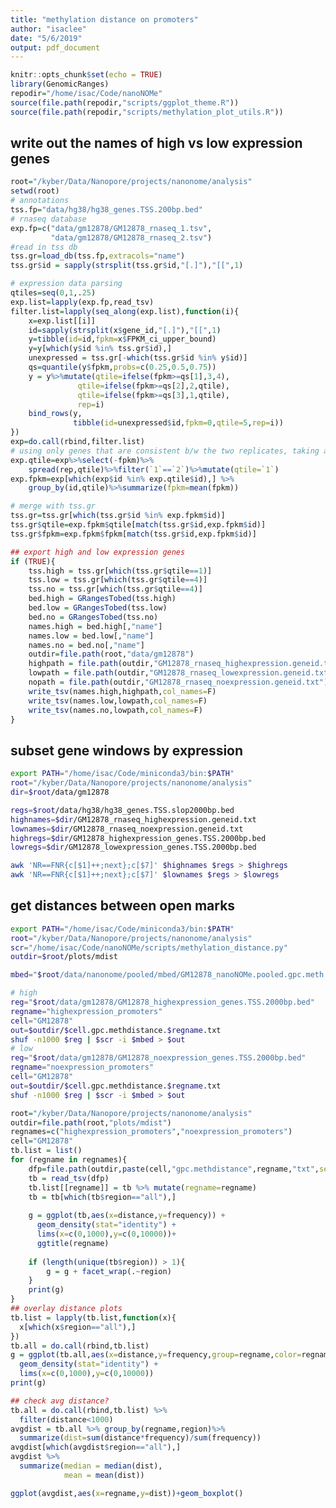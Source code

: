 ```yaml
---
title: "methylation distance on promoters"
author: "isaclee"
date: "5/6/2019"
output: pdf_document
---
```


```r
knitr::opts_chunk$set(echo = TRUE)
library(GenomicRanges)
repodir="/home/isac/Code/nanoNOMe"
source(file.path(repodir,"scripts/ggplot_theme.R"))
source(file.path(repodir,"scripts/methylation_plot_utils.R"))
```

## write out the names of high vs low expression genes
```r
root="/kyber/Data/Nanopore/projects/nanonome/analysis"
setwd(root)
# annotations
tss.fp="data/hg38/hg38_genes.TSS.200bp.bed"
# rnaseq database
exp.fp=c("data/gm12878/GM12878_rnaseq_1.tsv",
         "data/gm12878/GM12878_rnaseq_2.tsv")
#read in tss db
tss.gr=load_db(tss.fp,extracols="name")
tss.gr$id = sapply(strsplit(tss.gr$id,"[.]"),"[[",1)

# expression data parsing
qtiles=seq(0,1,.25)
exp.list=lapply(exp.fp,read_tsv)
filter.list=lapply(seq_along(exp.list),function(i){
    x=exp.list[[i]]
    id=sapply(strsplit(x$gene_id,"[.]"),"[[",1)
    y=tibble(id=id,fpkm=x$FPKM_ci_upper_bound)
    y=y[which(y$id %in% tss.gr$id),]
    unexpressed = tss.gr[-which(tss.gr$id %in% y$id)]
    qs=quantile(y$fpkm,probs=c(0.25,0.5,0.75))
    y = y%>%mutate(qtile=ifelse(fpkm>=qs[1],3,4),
               qtile=ifelse(fpkm>=qs[2],2,qtile),
               qtile=ifelse(fpkm>=qs[3],1,qtile),
               rep=i)
    bind_rows(y,
              tibble(id=unexpressed$id,fpkm=0,qtile=5,rep=i))
})
exp=do.call(rbind,filter.list)
# using only genes that are consistent b/w the two replicates, taking average
exp.qtile=exp%>%select(-fpkm)%>%
    spread(rep,qtile)%>%filter(`1`==`2`)%>%mutate(qtile=`1`)
exp.fpkm=exp[which(exp$id %in% exp.qtile$id),] %>%
    group_by(id,qtile)%>%summarize(fpkm=mean(fpkm))

# merge with tss.gr
tss.gr=tss.gr[which(tss.gr$id %in% exp.fpkm$id)]
tss.gr$qtile=exp.fpkm$qtile[match(tss.gr$id,exp.fpkm$id)]
tss.gr$fpkm=exp.fpkm$fpkm[match(tss.gr$id,exp.fpkm$id)]

## export high and low expression genes
if (TRUE){
    tss.high = tss.gr[which(tss.gr$qtile==1)]
    tss.low = tss.gr[which(tss.gr$qtile==4)]
    tss.no = tss.gr[which(tss.gr$qtile==4)]
    bed.high = GRangesTobed(tss.high)
    bed.low = GRangesTobed(tss.low)
    bed.no = GRangesTobed(tss.no)
    names.high = bed.high[,"name"]
    names.low = bed.low[,"name"]
    names.no = bed.no[,"name"]
    outdir=file.path(root,"data/gm12878")
    highpath = file.path(outdir,"GM12878_rnaseq_highexpression.geneid.txt")
    lowpath = file.path(outdir,"GM12878_rnaseq_lowexpression.geneid.txt")
    nopath = file.path(outdir,"GM12878_rnaseq_noexpression.geneid.txt")
    write_tsv(names.high,highpath,col_names=F)
    write_tsv(names.low,lowpath,col_names=F)
    write_tsv(names.no,lowpath,col_names=F)
}

```
## subset gene windows by expression
```bash
export PATH="/home/isac/Code/miniconda3/bin:$PATH"
root="/kyber/Data/Nanopore/projects/nanonome/analysis"
dir=$root/data/gm12878

regs=$root/data/hg38/hg38_genes.TSS.slop2000bp.bed
highnames=$dir/GM12878_rnaseq_highexpression.geneid.txt
lownames=$dir/GM12878_rnaseq_noexpression.geneid.txt
highregs=$dir/GM12878_highexpression_genes.TSS.2000bp.bed
lowregs=$dir/GM12878_lowexpression_genes.TSS.2000bp.bed

awk 'NR==FNR{c[$1]++;next};c[$7]' $highnames $regs > $highregs
awk 'NR==FNR{c[$1]++;next};c[$7]' $lownames $regs > $lowregs
```

## get distances between open marks
```bash
export PATH="/home/isac/Code/miniconda3/bin:$PATH"
root="/kyber/Data/Nanopore/projects/nanonome/analysis"
scr="/home/isac/Code/nanoNOMe/scripts/methylation_distance.py"
outdir=$root/plots/mdist

mbed="$root/data/nanonome/pooled/mbed/GM12878_nanoNOMe.pooled.gpc.meth.bed.gz"

# high
reg="$root/data/gm12878/GM12878_highexpression_genes.TSS.2000bp.bed"
regname="highexpression_promoters"
cell="GM12878"
out=$outdir/$cell.gpc.methdistance.$regname.txt
shuf -n1000 $reg | $scr -i $mbed > $out
# low
reg="$root/data/gm12878/GM12878_noexpression_genes.TSS.2000bp.bed"
regname="noexpression_promoters"
cell="GM12878"
out=$outdir/$cell.gpc.methdistance.$regname.txt
shuf -n1000 $reg | $scr -i $mbed > $out
```

```r
root="/kyber/Data/Nanopore/projects/nanonome/analysis"
outdir=file.path(root,"plots/mdist")
regnames=c("highexpression_promoters","noexpression_promoters")
cell="GM12878"
tb.list = list()
for (regname in regnames){
    dfp=file.path(outdir,paste(cell,"gpc.methdistance",regname,"txt",sep="."))
    tb = read_tsv(dfp)
    tb.list[[regname]] = tb %>% mutate(regname=regname)
    tb = tb[which(tb$region=="all"),]
    
    g = ggplot(tb,aes(x=distance,y=frequency)) +
      geom_density(stat="identity") +
      lims(x=c(0,1000),y=c(0,10000))+
      ggtitle(regname)
    
    if (length(unique(tb$region)) > 1){
        g = g + facet_wrap(.~region)
    }
    print(g)
}
## overlay distance plots
tb.list = lapply(tb.list,function(x){
  x[which(x$region=="all"),]
})
tb.all = do.call(rbind,tb.list)
g = ggplot(tb.all,aes(x=distance,y=frequency,group=regname,color=regname)) +
  geom_density(stat="identity") +
  lims(x=c(0,1000),y=c(0,10000))
print(g)

## check avg distance?
tb.all = do.call(rbind,tb.list) %>%
  filter(distance<1000)
avgdist = tb.all %>% group_by(regname,region)%>%
  summarize(dist=sum(distance*frequency)/sum(frequency))
avgdist[which(avgdist$region=="all"),]
avgdist %>% 
  summarize(median = median(dist),
            mean = mean(dist))

ggplot(avgdist,aes(x=regname,y=dist))+geom_boxplot()
```